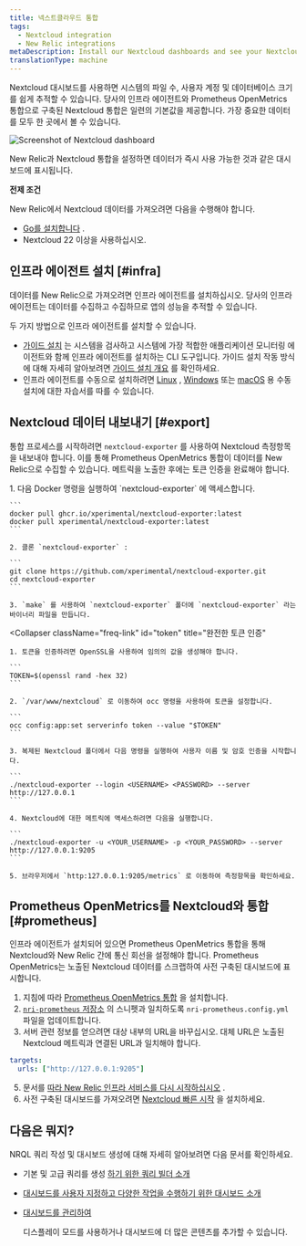```yaml
---
title: 넥스트클라우드 통합
tags:
  - Nextcloud integration
  - New Relic integrations
metaDescription: Install our Nextcloud dashboards and see your Nextcloud performance data in New Relic.
translationType: machine
---
```



Nextcloud 대시보드를 사용하면 시스템의 파일 수, 사용자 계정 및 데이터베이스 크기를 쉽게 추적할 수 있습니다. 당사의 인프라 에이전트와 Prometheus OpenMetrics 통합으로 구축된 Nextcloud 통합은 일련의 기본값을 제공합니다. <InlinePopover type="dashboards"/>가장 중요한 데이터를 모두 한 곳에서 볼 수 있습니다.

<img
  title="Screenshot of Nextcloud dashboard"
  src={infrastructureNextcloudIntegration}
/>

<figcaption>
  New Relic과 Nextcloud 통합을 설정하면 데이터가 즉시 사용 가능한 것과 같은 대시보드에 표시됩니다.
</figcaption>

**전제 조건**

New Relic에서 Nextcloud 데이터를 가져오려면 다음을 수행해야 합니다.

* [Go를 설치합니다](https://go.dev/doc/install) .
* Nextcloud 22 이상을 사용하십시오.

## 인프라 에이전트 설치 [#infra]

데이터를 New Relic으로 가져오려면 인프라 에이전트를 설치하십시오. 당사의 인프라 에이전트는 데이터를 수집하고 수집하므로 앱의 성능을 추적할 수 있습니다.

두 가지 방법으로 인프라 에이전트를 설치할 수 있습니다.

* [가이드 설치](https://one.newrelic.com/nr1-core?state=4f81feab-35f7-e97e-9903-52510f8542bd) 는 시스템을 검사하고 시스템에 가장 적합한 애플리케이션 모니터링 에이전트와 함께 인프라 에이전트를 설치하는 CLI 도구입니다. 가이드 설치 작동 방식에 대해 자세히 알아보려면 [가이드 설치 개요](/docs/infrastructure/host-integrations/installation/new-relic-guided-install-overview) 를 확인하세요.
* 인프라 에이전트를 수동으로 설치하려면 [Linux](/docs/infrastructure/install-infrastructure-agent/linux-installation/install-infrastructure-monitoring-agent-linux) , [Windows](/docs/infrastructure/install-infrastructure-agent/windows-installation/install-infrastructure-monitoring-agent-windows/) 또는 [macOS](/docs/infrastructure/install-infrastructure-agent/macos-installation/install-infrastructure-monitoring-agent-macos/) 용 수동 설치에 대한 자습서를 따를 수 있습니다.

## Nextcloud 데이터 내보내기 [#export]

통합 프로세스를 시작하려면 `nextcloud-exporter` 를 사용하여 Nextcloud 측정항목을 내보내야 합니다. 이를 통해 Prometheus OpenMetrics 통합이 데이터를 New Relic으로 수집할 수 있습니다. 메트릭을 노출한 후에는 토큰 인증을 완료해야 합니다.

<CollapserGroup>
  <Collapser
    className="freq-link"
    id="export"
    title="Nextcloud 데이터 내보내기"
  >
    1. 다음 Docker 명령을 실행하여 `nextcloud-exporter` 에 액세스합니다.

    ```
    docker pull ghcr.io/xperimental/nextcloud-exporter:latest
    docker pull xperimental/nextcloud-exporter:latest
    ```

    2. 클론 `nextcloud-exporter` :

    ```
    git clone https://github.com/xperimental/nextcloud-exporter.git
    cd nextcloud-exporter
    ```

    3. `make` 를 사용하여 `nextcloud-exporter` 폴더에 `nextcloud-exporter` 라는 바이너리 파일을 만듭니다.
  </Collapser>

  <Collapser
    className="freq-link"
    id="token"
    title="완전한 토큰 인증"
  >
    1. 토큰을 인증하려면 OpenSSL을 사용하여 임의의 값을 생성해야 합니다.

    ```
    TOKEN=$(openssl rand -hex 32)
    ```

    2. `/var/www/nextcloud` 로 이동하여 occ 명령을 사용하여 토큰을 설정합니다.

    ```
    occ config:app:set serverinfo token --value "$TOKEN"
    ```

    3. 복제된 Nextcloud 폴더에서 다음 명령을 실행하여 사용자 이름 및 암호 인증을 시작합니다.

    ```
    ./nextcloud-exporter --login <USERNAME> <PASSWORD> --server http://127.0.0.1
    ```

    4. Nextcloud에 대한 메트릭에 액세스하려면 다음을 실행합니다.

    ```
    ./nextcloud-exporter -u <YOUR_USERNAME> -p <YOUR_PASSWORD> --server http://127.0.0.1:9205
    ```

    5. 브라우저에서 `http:127.0.0.1:9205/metrics` 로 이동하여 측정항목을 확인하세요.
  </Collapser>
</CollapserGroup>

## Prometheus OpenMetrics를 Nextcloud와 통합 [#prometheus]

인프라 에이전트가 설치되어 있으면 Prometheus OpenMetrics 통합을 통해 Nextcloud와 New Relic 간에 통신 회선을 설정해야 합니다. Prometheus OpenMetrics는 노출된 Nextcloud 데이터를 스크랩하여 사전 구축된 대시보드에 표시합니다.

1. 지침에 따라 [Prometheus OpenMetrics 통합](/docs/infrastructure/prometheus-integrations/install-configure-openmetrics/install-update-or-uninstall-your-prometheus-openmetrics-integration) 을 설치합니다.
2. [`nri-prometheus` 저장소](https://github.com/newrelic/nri-prometheus/blob/main/configs/nri-prometheus-config.yml.sample) 의 스니펫과 일치하도록 `nri-prometheus.config.yml` 파일을 업데이트합니다.
3. 서버 관련 정보를 얻으려면 대상 내부의 URL을 바꾸십시오. 대체 URL은 노출된 Nextcloud 메트릭과 연결된 URL과 일치해야 합니다.

```yml
targets:
  urls: ["http://127.0.0.1:9205"]
```

5. 문서를 [따라 New Relic 인프라 서비스를 다시 시작하십시오](/docs/infrastructure/install-infrastructure-agent/manage-your-agent/start-stop-restart-infrastructure-agent) .
6. 사전 구축된 대시보드를 가져오려면 [Nextcloud 빠른 시작](https://newrelic.com/instant-observability/nextcloud) 을 설치하세요.

## 다음은 뭐지?

NRQL 쿼리 작성 및 대시보드 생성에 대해 자세히 알아보려면 다음 문서를 확인하세요.

* 기본 및 고급 쿼리를 생성 [하기 위한 쿼리 빌더 소개](/docs/query-your-data/explore-query-data/query-builder/introduction-query-builder)

* [대시보드를 사용자 지정하고 다양한 작업을 수행하기 위한 대시보드 소개](/docs/query-your-data/explore-query-data/dashboards/introduction-dashboards)

* [대시보드를 관리하여](/docs/query-your-data/explore-query-data/dashboards/manage-your-dashboard)

  <InlinePopover type="dashboards"/>

  디스플레이 모드를 사용하거나 대시보드에 더 많은 콘텐츠를 추가할 수 있습니다.